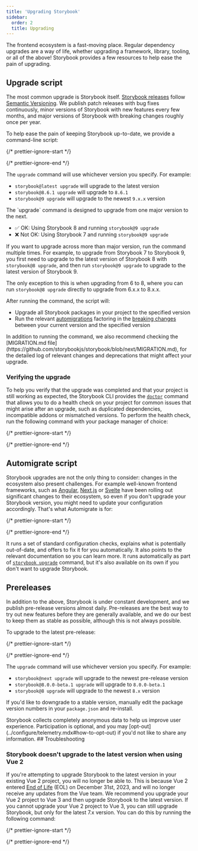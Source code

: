 ```yaml
---
title: 'Upgrading Storybook'
sidebar:
  order: 2
  title: Upgrading
---
```


The frontend ecosystem is a fast-moving place. Regular dependency upgrades are a way of life, whether upgrading a framework, library, tooling, or all of the above! Storybook provides a few resources to help ease the pain of upgrading.

## Upgrade script

The most common upgrade is Storybook itself. [Storybook releases](https://storybook.js.org/releases) follow [Semantic Versioning](https://semver.org/). We publish patch releases with bug fixes continuously, minor versions of Storybook with new features every few months, and major versions of Storybook with breaking changes roughly once per year.

To help ease the pain of keeping Storybook up-to-date, we provide a command-line script:

{/* prettier-ignore-start */}

<CodeSnippets path="storybook-upgrade.md" />

{/* prettier-ignore-end */}

The `upgrade` command will use whichever version you specify. For example:

* `storybook@latest upgrade` will upgrade to the latest version
* `storybook@8.6.1 upgrade` will upgrade to `8.6.1`
* `storybook@9 upgrade` will upgrade to the newest `9.x.x` version

<Callout variant="warning">
  The `upgrade` command is designed to upgrade from one major version to the next.

  - ✅ OK: Using Storybook 8 and running `storybook@9 upgrade`
  - ❌ Not OK: Using Storybook 7 and running `storybook@9 upgrade`

  If you want to upgrade across more than major version, run the command multiple times. For example, to upgrade from Storybook 7 to Storybook 9, you first need to upgrade to the latest version of Storybook 8 with `storybook@8 upgrade`, and then run `storybook@9 upgrade` to upgrade to the latest version of Storybook 9.

  The only exception to this is when upgrading from 6 to 8, where you can run `storybook@8 upgrade` directly to upgrade from 6.x.x to 8.x.x.
</Callout>

After running the command, the script will:

* Upgrade all Storybook packages in your project to the specified version
* Run the relevant [automigrations](../migration-guide/index.mdx#automatic-upgrade) factoring in the [breaking changes](../migration-guide/index.mdx#major-breaking-changes) between your current version and the specified version

<Callout variant="info">
  In addition to running the command, we also recommend checking the [MIGRATION.md file](https://github.com/storybookjs/storybook/blob/next/MIGRATION.md), for the detailed log of relevant changes and deprecations that might affect your upgrade.
</Callout>

### Verifying the upgrade

To help you verify that the upgrade was completed and that your project is still working as expected, the Storybook CLI provides the [`doctor`](../api/cli-options.mdx#doctor) command that allows you to do a health check on your project for common issues that might arise after an upgrade, such as duplicated dependencies, incompatible addons or mismatched versions. To perform the health check, run the following command with your package manager of choice:

{/* prettier-ignore-start */}

<CodeSnippets path="storybook-doctor.md" />

{/* prettier-ignore-end */}

## Automigrate script

Storybook upgrades are not the only thing to consider: changes in the ecosystem also present challenges. For example well-known frontend frameworks, such as [Angular](https://update.angular.io/?l=2\&v=16.0-17.0), [Next.js](https://nextjs.org/docs/pages/building-your-application/upgrading) or [Svelte](https://svelte.dev/docs/v4-migration-guide) have been rolling out significant changes to their ecosystem, so even if you don't upgrade your Storybook version, you might need to update your configuration accordingly. That's what Automigrate is for:

{/* prettier-ignore-start */}

<CodeSnippets path="storybook-automigrate.md" />

{/* prettier-ignore-end */}

It runs a set of standard configuration checks, explains what is potentially out-of-date, and offers to fix it for you automatically. It also points to the relevant documentation so you can learn more. It runs automatically as part of [`storybook upgrade`](#upgrade-script) command, but it's also available on its own if you don't want to upgrade Storybook.

## Prereleases

In addition to the above, Storybook is under constant development, and we publish pre-release versions almost daily. Pre-releases are the best way to try out new features before they are generally available, and we do our best to keep them as stable as possible, although this is not always possible.

To upgrade to the latest pre-release:

{/* prettier-ignore-start */}

<CodeSnippets path="storybook-upgrade-prerelease.md" />

{/* prettier-ignore-end */}

The `upgrade` command will use whichever version you specify. For example:

* `storybook@next upgrade` will upgrade to the newest pre-release version
* `storybook@8.0.0-beta.1 upgrade` will upgrade to `8.0.0-beta.1`
* `storybook@8 upgrade` will upgrade to the newest `8.x` version

If you'd like to downgrade to a stable version, manually edit the package version numbers in your `package.json` and re-install.

<Callout variant="info">
  Storybook collects completely anonymous data to help us improve user experience. Participation is optional, and you may [opt-out](../configure/telemetry.mdx#how-to-opt-out) if you'd not like to share any information.
</Callout>

<IfRenderer renderer="vue">
  ## Troubleshooting

  ### Storybook doesn't upgrade to the latest version when using Vue 2

  If you're attempting to upgrade Storybook to the latest version in your existing Vue 2 project, you will no longer be able to. This is because Vue 2 entered [End of Life](https://v2.vuejs.org/lts/) (EOL) on December 31st, 2023, and will no longer receive any updates from the Vue team. We recommend you upgrade your Vue 2 project to Vue 3 and then upgrade Storybook to the latest version. If you cannot upgrade your Vue 2 project to Vue 3, you can still upgrade Storybook, but only for the latest 7.x version. You can do this by running the following command:

  {/* prettier-ignore-start */}

  <CodeSnippets path="upgrade-command-specific-version.md" />

  {/* prettier-ignore-end */}
</IfRenderer>
